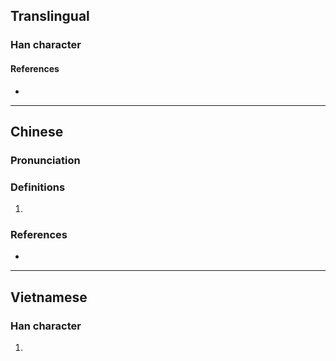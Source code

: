 {{character info/new}}
==Translingual==

===Han character===
{{Han char|rn=30|rad=口|as=08|sn=11|four=|canj=RQMB|ids=⿰口青}}

====References====
* {{Han ref|kx=1381.260|hdz=10635.130|uh=5568|ud=21864}}

----

==Chinese==
{{zh-forms}}

===Pronunciation===
{{zh-pron
|m=qíng,yīng
|c=jing1
|cat=
}}

===Definitions===
{{zh-hanzi}}

# {{rfdef|zh}}

===References===
* {{R:yue:Jyutping Database}}

----
==Vietnamese==

===Han character===
{{vi-hantu|[[xênh]]|rs=口08}}

# {{rfdef|vi|sort=口08}}